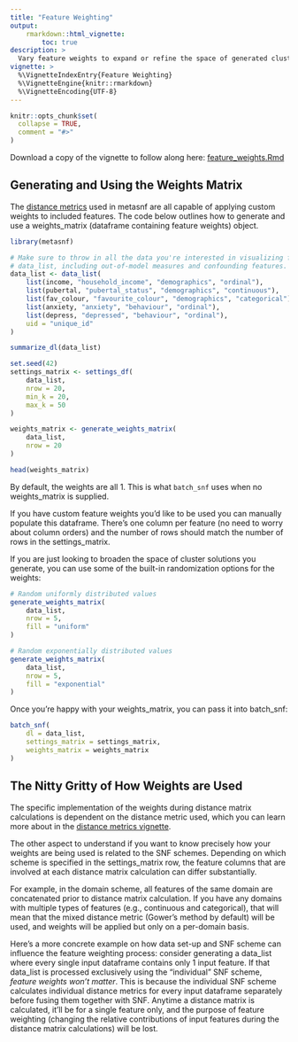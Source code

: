 ```yaml
---
title: "Feature Weighting"
output:
    rmarkdown::html_vignette:
        toc: true
description: >
  Vary feature weights to expand or refine the space of generated cluster solutions.
vignette: >
  %\VignetteIndexEntry{Feature Weighting}
  %\VignetteEngine{knitr::rmarkdown}
  %\VignetteEncoding{UTF-8}
---
```


<style>
div.aside { background-color:#fff2e6; }
</style>

```r
knitr::opts_chunk$set(
  collapse = TRUE,
  comment = "#>"
)
```

Download a copy of the vignette to follow along here: [feature_weights.Rmd](https://raw.githubusercontent.com/BRANCHlab/metasnf/main/vignettes/feature_weights.Rmd)

## Generating and Using the Weights Matrix

The [distance metrics](https://branchlab.github.io/metasnf/articles/distance_metrics.html) used in metasnf are all capable of applying custom weights to included features.
The code below outlines how to generate and use a weights_matrix (dataframe containing feature weights) object.

```r
library(metasnf)

# Make sure to throw in all the data you're interested in visualizing for this
# data_list, including out-of-model measures and confounding features.
data_list <- data_list(
    list(income, "household_income", "demographics", "ordinal"),
    list(pubertal, "pubertal_status", "demographics", "continuous"),
    list(fav_colour, "favourite_colour", "demographics", "categorical"),
    list(anxiety, "anxiety", "behaviour", "ordinal"),
    list(depress, "depressed", "behaviour", "ordinal"),
    uid = "unique_id"
)

summarize_dl(data_list)

set.seed(42)
settings_matrix <- settings_df(
    data_list,
    nrow = 20,
    min_k = 20,
    max_k = 50
)

weights_matrix <- generate_weights_matrix(
    data_list,
    nrow = 20
)

head(weights_matrix)
```

By default, the weights are all 1.
This is what `batch_snf` uses when no weights_matrix is supplied.

If you have custom feature weights you'd like to be used you can manually populate this dataframe.
There's one column per feature (no need to worry about column orders) and the number of rows should match the number of rows in the settings_matrix.

If you are just looking to broaden the space of cluster solutions you generate, you can use some of the built-in randomization options for the weights:

```r
# Random uniformly distributed values
generate_weights_matrix(
    data_list,
    nrow = 5,
    fill = "uniform"
)

# Random exponentially distributed values
generate_weights_matrix(
    data_list,
    nrow = 5,
    fill = "exponential"
)
```

Once you're happy with your weights_matrix, you can pass it into batch_snf:

```r
batch_snf(
    dl = data_list,
    settings_matrix = settings_matrix,
    weights_matrix = weights_matrix
)
```

## The Nitty Gritty of How Weights are Used

The specific implementation of the weights during distance matrix calculations is dependent on the distance metric used, which you can learn more about in the [distance metrics vignette](https://branchlab.github.io/metasnf/articles/distance_metrics.html).

The other aspect to understand if you want to know precisely how your weights are being used is related to the SNF schemes.
Depending on which scheme is specified in the settings_matrix row, the feature columns that are involved at each distance matrix calculation can differ substantially.

For example, in the domain scheme, all features of the same domain are concatenated prior to distance matrix calculation.
If you have any domains with multiple types of features (e.g., continuous and categorical), that will mean that the mixed distance metric (Gower's method by default) will be used, and weights will be applied but only on a per-domain basis.

Here's a more concrete example on how data set-up and SNF scheme can influence the feature weighting process: consider generating a data_list where every single input dataframe contains only 1 input feature.
If that data_list is processed exclusively using the "individual" SNF scheme, *feature weights won't matter*.
This is because the individual SNF scheme calculates individual distance metrics for every input dataframe separately before fusing them together with SNF.
Anytime a distance matrix is calculated, it'll be for a single feature only, and the purpose of feature weighting (changing the relative contributions of input features during the distance matrix calculations) will be lost.
